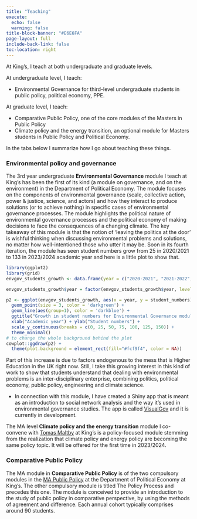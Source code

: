 ```yaml
---
title: "Teaching"
execute:
  echo: false
  warning: false
title-block-banner: "#E6E6FA"
page-layout: full
include-back-link: false
toc-location: right
---
```


At King's, I teach at both undergraduate and graduate levels.

At undergraduate level, I teach:

-   Environmental Governance for third-level undergraduate students in public policy, political economy, PPE.

At graduate level, I teach:

-   Comparative Public Policy, one of the core modules of the Masters in Public Policy
-   Climate policy and the energy transition, an optional module for Masters students in Public Policy and Political Economy.

In the tabs below I summarize how I go about teaching these things.

::: panel-tabset
### Environmental policy and governance

The 3rd year undergraduate **Environmental Governance** module I teach at King's has been the first of its kind (a module on governance, and on the environment) in the Department of Political Economy. The module focuses on the components of environmental governance (scale, collective action, power & justice, science, and actors) and how they interact to produce solutions (or to achieve nothing) in specific cases of environmental governance processes. The module highlights the political nature of environmental governance processes and the political economy of making decisions to face the consequences of a changing climate. The key takeaway of this module is that the notion of 'leaving the politics at the door' is wishful thinking when discussing environmental problems and solutions, no matter how well-intentioned those who utter it may be. 
Soon in its fourth iteration, the module has seen student numbers grow from 25 in 2020/2021 to 133 in 2023/2024 academic year and here is a little plot to show that.

```r

library(ggplot2)
library(grid)
envgov_students_growth <- data.frame(year = c("2020-2021", "2021-2022", "2022-2023", "2023-2024"), student_numbers = c(25, 55, 67, 133))

envgov_students_growth$year = factor(envgov_students_growth$year, levels=sort(unique(envgov_students_growth$year)), ordered=TRUE)

p2 <- ggplot(envgov_students_growth, aes(x = year, y = student_numbers)) +
  geom_point(size = 3, color = 'darkgreen') +
  geom_line(aes(group=1), color = 'darkblue') +
  ggtitle("Growth in student numbers for Environmental Governance module") +
  xlab("Academic year") + ylab("Student numbers") +
  scale_y_continuous(breaks = c(0, 25, 50, 75, 100, 125, 150)) +
  theme_minimal()
# to change the whole background behind the plot
cowplot::ggdraw(p2) + 
  theme(plot.background = element_rect(fill="#fcf9f4", color = NA))


```

Part of this increase is due to factors endogenous to the mess that is Higher Education in the UK right now. Still, I take this growing interest in this kind of work to show that students understand that dealing with environmental problems is an inter-disciplinary enterprise, combining politics, political economy, public policy, engineering and climate science.

-   In connection with this module, I have created a Shiny app that is meant as an introduction to social network analysis and the way it's used in environmental governance studies. The app is called [VisualGov](https://fpvdpe.shinyapps.io/visual_gov/) and it is currently in development.

The MA level **Climate policy and the energy transition** module I co-convene with [Tomas Maltby](https://scholar.google.com/citations?user=1ZMuxKEAAAAJ&hl=en) at King's is a policy-focused module stemming from the realization that climate policy and energy policy are becoming the same policy topic. It will be offered for the first time in 2023/2024.

### Comparative Public Policy

The MA module in **Comparative Public Policy** is of the two compulsory modules in the [MA Public Policy](https://www.kcl.ac.uk/study/postgraduate-taught/courses/public-policy-ma) at the Department of Political Economy at King's. The other compulsory module is titled The Policy Process and precedes this one. The module is conceived to provide an introduction to the study of public policy in comparative perspective, by using the methods of agreement and difference. Each annual cohort typically comprises around 90 students. 


:::
